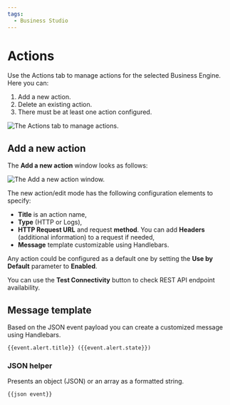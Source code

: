 ```yaml
---
tags:
  - Business Studio
---
```



# Actions

Use the Actions tab to manage actions for the selected Business Engine. Here you can:

1. Add a new action.
2. Delete an existing action.
3. There must be at least one action configured.

<Image
  title="The Actions tab to manage actions."
  src="/img/blog/2024-12-31-big-2.2.0/tab-actions.png"
/>

## Add a new action

The **Add a new action** window looks as follows:

<Image
  title="The Add a new action window."
  src="/img/blog/2024-12-31-big-2.2.0/new-action.png"
/>

The new action/edit mode has the following configuration elements to specify:

- **Title** is an action name,
- **Type** (HTTP or Logs),
- **HTTP Request URL** and request **method**. You can add **Headers** (additional information) to a request if needed,
- **Message** template customizable using Handlebars.

Any action could be configured as a default one by setting the **Use by Default** parameter to **Enabled**.

You can use the **Test Connectivity** button to check REST API endpoint availability.

## Message template

Based on the JSON event payload you can create a customized message using Handlebars.

```Handlebars
{{event.alert.title}} ({{event.alert.state}})
```

### JSON helper

Presents an object (JSON) or an array as a formatted string.

```Handlebars
{{json event}}
```
